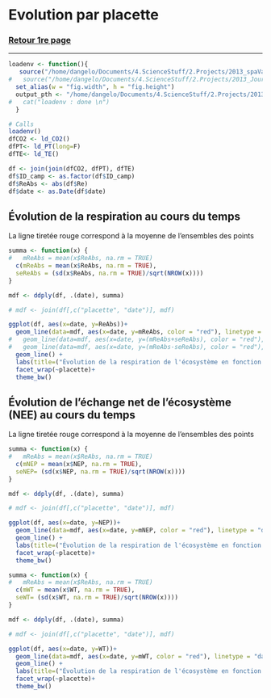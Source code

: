 Evolution par placette
========================================================


### <a href="../TOC_VS.html"> Retour 1re page </a>

***

```r

loadenv <- function(){
   source("/home/dangelo/Documents/4.ScienceStuff/2.Projects/2013_spaVar_LG/src/load.R")
#   source("/home/dangelo/Documents/4.ScienceStuff/2.Projects/2013_JourNuit/src/3_functions/reportFn.R")
  set_alias(w = "fig.width", h = "fig.height") 
  output_pth <- "/home/dangelo/Documents/4.ScienceStuff/2.Projects/2013_spaVar_LG/graphs"
#   cat("loadenv : done \n")
  }

# Calls
loadenv()
dfCO2 <- ld_CO2()
dfPT<- ld_PT(long=F)
dfTE<- ld_TE()

df <- join(join(dfCO2, dfPT), dfTE)
df$ID_camp <- as.factor(df$ID_camp)
df$ReAbs <- abs(df$Re)
df$date <- as.Date(df$date)

```


## Évolution de la respiration au cours du temps

La ligne tiretée rouge correspond à la moyenne de l'ensembles des points

```r

summa <- function(x) {
#   mReAbs = mean(x$ReAbs, na.rm = TRUE)
  c(mReAbs = mean(x$ReAbs, na.rm = TRUE),
  seReAbs = (sd(x$ReAbs, na.rm = TRUE)/sqrt(NROW(x))))
}

mdf <- ddply(df, .(date), summa) 

# mdf <- join(df[,c("placette", "date")], mdf)

ggplot(df, aes(x=date, y=ReAbs))+
  geom_line(data=mdf, aes(x=date, y=mReAbs, color = "red"), linetype = "dashed") +
#   geom_line(data=mdf, aes(x=date, y=(mReAbs+seReAbs), color = "red"), linetype="dashed") +
#   geom_line(data=mdf, aes(x=date, y=(mReAbs-seReAbs), color = "red"), linetype="dashed") +
  geom_line() +
  labs(title=("Évolution de la respiration de l'écosystème en fonction du temps"))+
  facet_wrap(~placette)+
  theme_bw()

```


## Évolution de l'échange net de l'écosystème (NEE) au cours du temps

La ligne tiretée rouge correspond à la moyenne de l'ensembles des points

```r

summa <- function(x) {
#   mReAbs = mean(x$ReAbs, na.rm = TRUE)
  c(mNEP = mean(x$NEP, na.rm = TRUE),
  seNEP= (sd(x$NEP, na.rm = TRUE)/sqrt(NROW(x))))
}

mdf <- ddply(df, .(date), summa) 

# mdf <- join(df[,c("placette", "date")], mdf)

ggplot(df, aes(x=date, y=NEP))+
  geom_line(data=mdf, aes(x=date, y=mNEP, color = "red"), linetype = "dashed") +
  geom_line() +
  labs(title=("Évolution de la respiration de l'écosystème en fonction du temps"))+
  facet_wrap(~placette)+
  theme_bw()

```

```r

summa <- function(x) {
#   mReAbs = mean(x$ReAbs, na.rm = TRUE)
  c(mWT = mean(x$WT, na.rm = TRUE),
  seWT= (sd(x$WT, na.rm = TRUE)/sqrt(NROW(x))))
}

mdf <- ddply(df, .(date), summa) 

# mdf <- join(df[,c("placette", "date")], mdf)

ggplot(df, aes(x=date, y=WT))+
  geom_line(data=mdf, aes(x=date, y=mWT, color = "red"), linetype = "dashed") +
  geom_line() +
  labs(title=("Évolution de la respiration de l'écosystème en fonction du temps"))+
  facet_wrap(~placette)+
  theme_bw()

```
